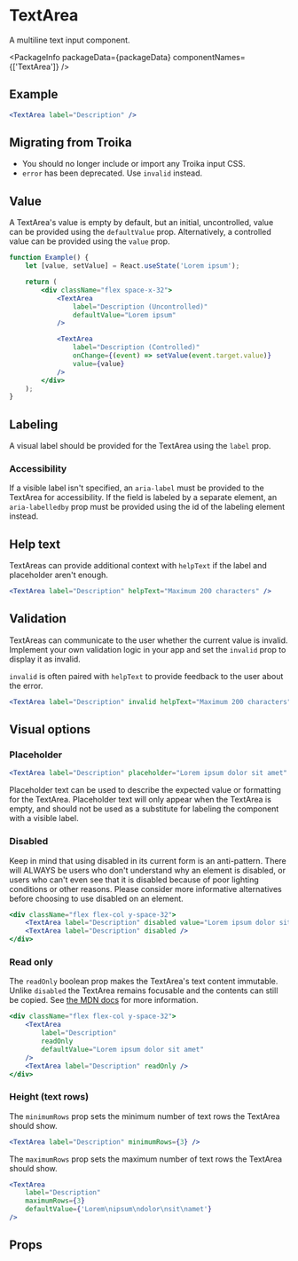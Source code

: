 
# TextArea

A multiline text input component.

<PackageInfo packageData={packageData} componentNames={['TextArea']} />

## Example

```jsx example
<TextArea label="Description" />
```

## Migrating from Troika

-   You should no longer include or import any Troika input CSS.
-   `error` has been deprecated. Use `invalid` instead.

## Value

A TextArea's value is empty by default, but an initial, uncontrolled, value can
be provided using the `defaultValue` prop. Alternatively, a controlled value can
be provided using the `value` prop.

```jsx example
function Example() {
    let [value, setValue] = React.useState('Lorem ipsum');

    return (
        <div className="flex space-x-32">
            <TextArea
                label="Description (Uncontrolled)"
                defaultValue="Lorem ipsum"
            />

            <TextArea
                label="Description (Controlled)"
                onChange={(event) => setValue(event.target.value)}
                value={value}
            />
        </div>
    );
}
```

## Labeling

A visual label should be provided for the TextArea using the `label` prop.

### Accessibility

If a visible label isn't specified, an `aria-label` must be provided to the
TextArea for accessibility. If the field is labeled by a separate element, an
`aria-labelledby` prop must be provided using the id of the labeling element
instead.

## Help text

TextAreas can provide additional context with `helpText` if the label and
placeholder aren't enough.

```jsx example
<TextArea label="Description" helpText="Maximum 200 characters" />
```

## Validation

TextAreas can communicate to the user whether the current value is invalid.
Implement your own validation logic in your app and set the `invalid` prop to
display it as invalid.

`invalid` is often paired with `helpText` to provide feedback to the user about
the error.

```jsx example
<TextArea label="Description" invalid helpText="Maximum 200 characters" />
```

## Visual options

### Placeholder

```jsx example
<TextArea label="Description" placeholder="Lorem ipsum dolor sit amet" />
```

Placeholder text can be used to describe the expected value or formatting for
the TextArea. Placeholder text will only appear when the TextArea is empty, and
should not be used as a substitute for labeling the component with a visible
label.

### Disabled

Keep in mind that using disabled in its current form is an anti-pattern. There
will ALWAYS be users who don't understand why an element is disabled, or users
who can't even see that it is disabled because of poor lighting conditions or
other reasons. Please consider more informative alternatives before choosing to
use disabled on an element.

```jsx example
<div className="flex flex-col y-space-32">
    <TextArea label="Description" disabled value="Lorem ipsum dolor sit amet" />
    <TextArea label="Description" disabled />
</div>
```

### Read only

The `readOnly` boolean prop makes the TextArea's text content immutable. Unlike
`disabled` the TextArea remains focusable and the contents can still be copied.
See
[the MDN docs](https://developer.mozilla.org/en-US/docs/Web/HTML/Attributes/readonly)
for more information.

```jsx example
<div className="flex flex-col y-space-32">
    <TextArea
        label="Description"
        readOnly
        defaultValue="Lorem ipsum dolor sit amet"
    />
    <TextArea label="Description" readOnly />
</div>
```

### Height (text rows)

The `minimumRows` prop sets the minimum number of text rows the TextArea should
show.

```jsx example
<TextArea label="Description" minimumRows={3} />
```

The `maximumRows` prop sets the maximum number of text rows the TextArea should
show.

```jsx example
<TextArea
    label="Description"
    maximumRows={3}
    defaultValue={'Lorem\nipsum\ndolor\nsit\namet'}
/>
```

## Props

```props packages/textarea/src/TextArea.tsx

```
